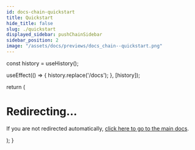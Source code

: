 ```yaml
---
id: docs-chain-quickstart
title: Quickstart
hide_title: false
slug: ./quickstart
displayed_sidebar: pushChainSidebar
sidebar_position: 2
image: "/assets/docs/previews/docs_chain--quickstart.png"
---
```



  const history = useHistory();
  
  useEffect(() => {
    history.replace('/docs');
  }, [history]);

  return (
    <div>
      <h1>Redirecting...</h1>
      <p>If you are not redirected automatically, <a href="/docs">click here to go to the main docs</a>.</p>
    </div>
  );
}

<ChainRedirect />
